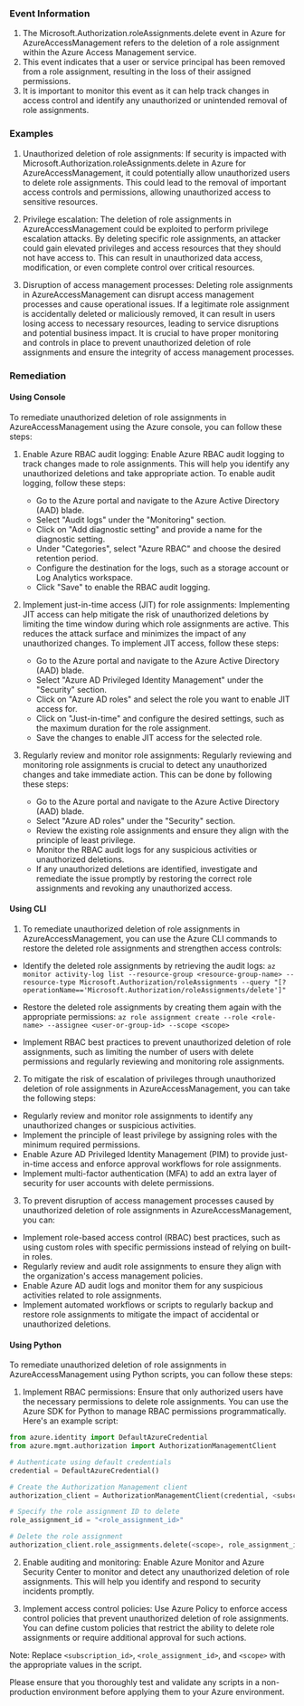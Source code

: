 
### Event Information

1. The Microsoft.Authorization.roleAssignments.delete event in Azure for AzureAccessManagement refers to the deletion of a role assignment within the Azure Access Management service.
2. This event indicates that a user or service principal has been removed from a role assignment, resulting in the loss of their assigned permissions.
3. It is important to monitor this event as it can help track changes in access control and identify any unauthorized or unintended removal of role assignments.


### Examples

1. Unauthorized deletion of role assignments: If security is impacted with Microsoft.Authorization.roleAssignments.delete in Azure for AzureAccessManagement, it could potentially allow unauthorized users to delete role assignments. This could lead to the removal of important access controls and permissions, allowing unauthorized access to sensitive resources.

2. Privilege escalation: The deletion of role assignments in AzureAccessManagement could be exploited to perform privilege escalation attacks. By deleting specific role assignments, an attacker could gain elevated privileges and access resources that they should not have access to. This can result in unauthorized data access, modification, or even complete control over critical resources.

3. Disruption of access management processes: Deleting role assignments in AzureAccessManagement can disrupt access management processes and cause operational issues. If a legitimate role assignment is accidentally deleted or maliciously removed, it can result in users losing access to necessary resources, leading to service disruptions and potential business impact. It is crucial to have proper monitoring and controls in place to prevent unauthorized deletion of role assignments and ensure the integrity of access management processes.

### Remediation

#### Using Console

To remediate unauthorized deletion of role assignments in AzureAccessManagement using the Azure console, you can follow these steps:

1. Enable Azure RBAC audit logging: Enable Azure RBAC audit logging to track changes made to role assignments. This will help you identify any unauthorized deletions and take appropriate action. To enable audit logging, follow these steps:
   - Go to the Azure portal and navigate to the Azure Active Directory (AAD) blade.
   - Select "Audit logs" under the "Monitoring" section.
   - Click on "Add diagnostic setting" and provide a name for the diagnostic setting.
   - Under "Categories", select "Azure RBAC" and choose the desired retention period.
   - Configure the destination for the logs, such as a storage account or Log Analytics workspace.
   - Click "Save" to enable the RBAC audit logging.

2. Implement just-in-time access (JIT) for role assignments: Implementing JIT access can help mitigate the risk of unauthorized deletions by limiting the time window during which role assignments are active. This reduces the attack surface and minimizes the impact of any unauthorized changes. To implement JIT access, follow these steps:
   - Go to the Azure portal and navigate to the Azure Active Directory (AAD) blade.
   - Select "Azure AD Privileged Identity Management" under the "Security" section.
   - Click on "Azure AD roles" and select the role you want to enable JIT access for.
   - Click on "Just-in-time" and configure the desired settings, such as the maximum duration for the role assignment.
   - Save the changes to enable JIT access for the selected role.

3. Regularly review and monitor role assignments: Regularly reviewing and monitoring role assignments is crucial to detect any unauthorized changes and take immediate action. This can be done by following these steps:
   - Go to the Azure portal and navigate to the Azure Active Directory (AAD) blade.
   - Select "Azure AD roles" under the "Security" section.
   - Review the existing role assignments and ensure they align with the principle of least privilege.
   - Monitor the RBAC audit logs for any suspicious activities or unauthorized deletions.
   - If any unauthorized deletions are identified, investigate and remediate the issue promptly by restoring the correct role assignments and revoking any unauthorized access.

#### Using CLI

1. To remediate unauthorized deletion of role assignments in AzureAccessManagement, you can use the Azure CLI commands to restore the deleted role assignments and strengthen access controls:

- Identify the deleted role assignments by retrieving the audit logs:
  `az monitor activity-log list --resource-group <resource-group-name> --resource-type Microsoft.Authorization/roleAssignments --query "[?operationName=='Microsoft.Authorization/roleAssignments/delete']"`

- Restore the deleted role assignments by creating them again with the appropriate permissions:
  `az role assignment create --role <role-name> --assignee <user-or-group-id> --scope <scope>`

- Implement RBAC best practices to prevent unauthorized deletion of role assignments, such as limiting the number of users with delete permissions and regularly reviewing and monitoring role assignments.

2. To mitigate the risk of escalation of privileges through unauthorized deletion of role assignments in AzureAccessManagement, you can take the following steps:

- Regularly review and monitor role assignments to identify any unauthorized changes or suspicious activities.
- Implement the principle of least privilege by assigning roles with the minimum required permissions.
- Enable Azure AD Privileged Identity Management (PIM) to provide just-in-time access and enforce approval workflows for role assignments.
- Implement multi-factor authentication (MFA) to add an extra layer of security for user accounts with delete permissions.

3. To prevent disruption of access management processes caused by unauthorized deletion of role assignments in AzureAccessManagement, you can:

- Implement role-based access control (RBAC) best practices, such as using custom roles with specific permissions instead of relying on built-in roles.
- Regularly review and audit role assignments to ensure they align with the organization's access management policies.
- Enable Azure AD audit logs and monitor them for any suspicious activities related to role assignments.
- Implement automated workflows or scripts to regularly backup and restore role assignments to mitigate the impact of accidental or unauthorized deletions.

#### Using Python

To remediate unauthorized deletion of role assignments in AzureAccessManagement using Python scripts, you can follow these steps:

1. Implement RBAC permissions: Ensure that only authorized users have the necessary permissions to delete role assignments. You can use the Azure SDK for Python to manage RBAC permissions programmatically. Here's an example script:

```python
from azure.identity import DefaultAzureCredential
from azure.mgmt.authorization import AuthorizationManagementClient

# Authenticate using default credentials
credential = DefaultAzureCredential()

# Create the Authorization Management client
authorization_client = AuthorizationManagementClient(credential, <subscription_id>)

# Specify the role assignment ID to delete
role_assignment_id = "<role_assignment_id>"

# Delete the role assignment
authorization_client.role_assignments.delete(<scope>, role_assignment_id)
```

2. Enable auditing and monitoring: Enable Azure Monitor and Azure Security Center to monitor and detect any unauthorized deletion of role assignments. This will help you identify and respond to security incidents promptly.

3. Implement access control policies: Use Azure Policy to enforce access control policies that prevent unauthorized deletion of role assignments. You can define custom policies that restrict the ability to delete role assignments or require additional approval for such actions.

Note: Replace `<subscription_id>`, `<role_assignment_id>`, and `<scope>` with the appropriate values in the script.

Please ensure that you thoroughly test and validate any scripts in a non-production environment before applying them to your Azure environment.

